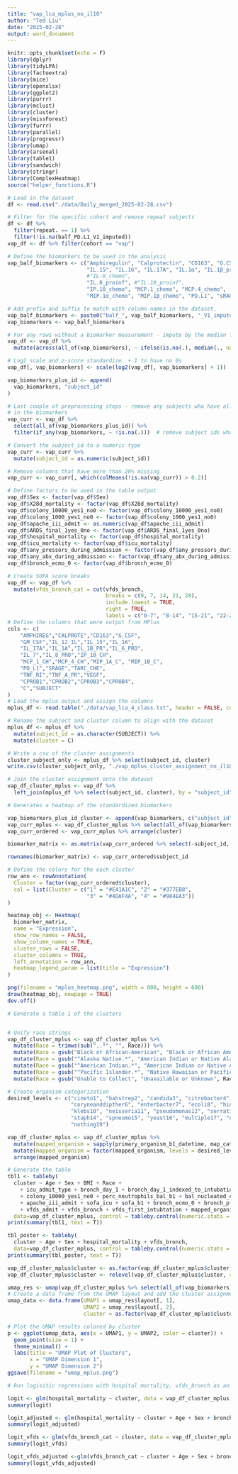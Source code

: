 ```yaml
---
title: "vap_lca_mplus_no_il10"
author: "Ted Liu"
date: "2025-02-28"
output: word_document
---
```


```r
knitr::opts_chunk$set(echo = F)
library(dplyr)
library(tidyLPA)
library(factoextra)
library(mice)
library(openxlsx)
library(ggplot2)
library(purrr)
library(mclust)
library(cluster)
library(missForest)
library(furrr)
library(parallel)
library(progressr)
library(umap)
library(arsenal)
library(table1)
library(sandwich)
library(stringr)
library(ComplexHeatmap)
source("helper_functions.R")
```

```r
# Load in the dataset
df <- read.csv("./data/Daily_merged_2025-02-28.csv")

# Filter for the specific cohort and remove repeat subjects
df <- df %>% 
  filter(repeat. == 1) %>%
  filter(!is.na(balf_PD.L1_V1_imputed)) 
vap_df <- df %>% filter(cohort == "vap")

# Define the biomarkers to be used in the analysis
vap_balf_biomarkers <- c("Amphiregulin", "Calprotectin", "CD163", "G.CSF", "GM.CSF", "IL.12.IL.23p40",
                         "IL.15", "IL.16", "IL.17A", "IL.1α", "IL.1β_proinf", "IL.6_proinf", "IL.7",
                         #"IL-8_chemo",
                         "IL.8_proinf", #"IL.10_proinf", 
                         "IP.10_chemo", "MCP.1_chemo", "MCP.4_chemo",
                         "MIP.1α_chemo", "MIP.1β_chemo", "PD.L1", "sRAGE", "TARC_chemo", "TNF.RI", "TNF.α_proinf", "VEGF")

# Add prefix and suffix to match with column names in the dataset.
vap_balf_biomarkers <- paste0("balf_", vap_balf_biomarkers, "_V1_imputed")
vap_biomarkers <- vap_balf_biomarkers

# For any rows without a biomarker measurement - impute by the median for that biomarker
vap_df <- vap_df %>%
  mutate(across(all_of(vap_biomarkers), ~ ifelse(is.na(.), median(., na.rm = TRUE), .)))

# Log2 scale and z-score standardize. + 1 to have no 0s
vap_df[, vap_biomarkers] <- scale(log2(vap_df[, vap_biomarkers] + 1))

vap_biomarkers_plus_id <- append(
  vap_biomarkers, "subject_id"
)

# Last couple of preprocessing steps - remove any subjects who have all nulls
# in the biomarkers
vap_curr <- vap_df %>%
  select(all_of(vap_biomarkers_plus_id)) %>%
  filter(if_any(vap_biomarkers, ~ !is.na(.)))  # remove subject ids who have all null

# Convert the subject_id to a numeric type
vap_curr <- vap_curr %>%
  mutate(subject_id = as.numeric(subject_id))

# Remove columns that have more than 20% missing
vap_curr <- vap_curr[, which(colMeans(!is.na(vap_curr)) > 0.2)]

# Define factors to be used in the table output
vap_df$Sex <- factor(vap_df$Sex)
vap_df$X28d_mortality <- factor(vap_df$X28d_mortality)
vap_df$colony_10000_yes1_no0 <- factor(vap_df$colony_10000_yes1_no0)
vap_df$colony_1000_yes1_no0 <- factor(vap_df$colony_1000_yes1_no0)
vap_df$apache_iii_admit <- as.numeric(vap_df$apache_iii_admit)
vap_df$ARDS_final_1yes_0no <- factor(vap_df$ARDS_final_1yes_0no)
vap_df$hospital_mortality <- factor(vap_df$hospital_mortality)
vap_df$icu_mortality <- factor(vap_df$icu_mortality)
vap_df$any_pressors_during_admission <- factor(vap_df$any_pressors_during_admission)
vap_df$any_abx_during_admission <- factor(vap_df$any_abx_during_admission)
vap_df$bronch_ecmo_0 <- factor(vap_df$bronch_ecmo_0)

# Create SOFA score breaks
vap_df <- vap_df %>%
  mutate(vfds_bronch_cat = cut(vfds_bronch,
                               breaks = c(0, 7, 14, 21, 28),
                               include.lowest = TRUE,
                               right = TRUE,
                               labels = c("0-7", "8-14", "15-21", "22-28")))
# Define the columns that were output from MPlus
cols <- c(
    "AMPHIREG","CALPROTE","CD163","G_CSF",
    "GM_CSF","IL_12_IL","IL_15","IL_16",
    "IL_17A","IL_1A","IL_1B_PR","IL_6_PRO",
    "IL_7","IL_8_PRO","IP_10_CH",
    "MCP_1_CH","MCP_4_CH","MIP_1A_C", "MIP_1B_C",
    "PD_L1","SRAGE","TARC_CHE",
    "TNF_RI","TNF_A_PR","VEGF",
    "CPROB1","CPROB2","CPROB3","CPROB4",
    "C","SUBJECT"
)
# Load the mplus output and assign the columns
mplus_df <- read.table("./data/vap_lca_4_class.txt", header = FALSE, col.names = cols)

# Rename the subject and cluster column to align with the dataset
mplus_df <- mplus_df %>%
  mutate(subject_id = as.character(SUBJECT)) %>%
  mutate(cluster = C)

# Write a csv of the cluster assignments
cluster_subject_only <- mplus_df %>% select(subject_id, cluster)
write.csv(cluster_subject_only, "./vap_mplus_cluster_assignment_no_il10.csv")

# Join the cluster assignment onto the dataset
vap_df_cluster_mplus <- vap_df %>%
  left_join(mplus_df %>% select(subject_id, cluster), by = "subject_id")


```

```r
# Generates a heatmap of the standardized biomarkers

vap_biomarkers_plus_id_cluster <- append(vap_biomarkers, c("subject_id", "cluster"))
vap_curr_mplus <- vap_df_cluster_mplus %>% select(all_of(vap_biomarkers_plus_id_cluster))
vap_curr_ordered <- vap_curr_mplus %>% arrange(cluster)

biomarker_matrix <- as.matrix(vap_curr_ordered %>% select(-subject_id, -cluster))

rownames(biomarker_matrix) <- vap_curr_ordered$subject_id

# Define the colors for the each cluster
row_ann <- rowAnnotation(
  Cluster = factor(vap_curr_ordered$cluster),
  col = list(Cluster = c("1" = "#E41A1C", "2" = "#377EB8",
                         "3" = "#4DAF4A", "4" = "#984EA3"))
)

heatmap_obj <- Heatmap(
  biomarker_matrix,
  name = "Expression",          
  show_row_names = FALSE,       
  show_column_names = TRUE,     
  cluster_rows = FALSE,       
  cluster_columns = TRUE,       
  left_annotation = row_ann,     
  heatmap_legend_param = list(title = "Expression")
)

png(filename = "mplus_heatmap.png", width = 800, height = 600)
draw(heatmap_obj, newpage = TRUE)
dev.off()

```


```r
# Generate a table 1 of the clusters


# Unify race strings
vap_df_cluster_mplus <- vap_df_cluster_mplus %>%
  mutate(Race = trimws(sub(",.*", "", Race))) %>%
  mutate(Race = gsub("Black or African-American", "Black or African American", Race)) %>%
  mutate(Race = gsub("^Alaska Native.*", "American Indian or Native Alaskan", Race)) %>%
  mutate(Race = gsub("^American Indian.*", "American Indian or Native Alaskan", Race)) %>%
  mutate(Race = gsub("^Pacific Islander.*", "Native Hawaiian or Pacific Islander", Race)) %>%
  mutate(Race = gsub("Unable to Collect", "Unavailable or Unknown", Race))

# Create organism categorization
desired_levels <- c("cineto1", "bahstrep2", "candida3", "citrobacter4", "oralflora5",
                    "coryneanddipther6", "enterbacter7", "ecoli8", "hinflu9",
                    "klebs10", "neisseria11", "pseudomonas12", "serratia13",
                    "staph14", "spneumo15", "yeast16", "multiple17", "other18",
                    "nothing19")

vap_df_cluster_mplus <- vap_df_cluster_mplus %>%
  mutate(mapped_organism = sapply(primary_organism_b1_datetime, map_category)) %>%
  mutate(mapped_organism = factor(mapped_organism, levels = desired_levels)) %>%
  arrange(mapped_organism)

# Generate the table
tbl1 <- tableby(
  cluster ~ Age + Sex + BMI + Race + 
    + icu_admit_type + bronch_day_1 + bronch_day_1_indexed_to_intubation + X28d_mortality + colony_1000_yes1_no0
    + colony_10000_yes1_no0 + perc_neutrophils_bal_b1 + bal_nucleated_cells_b1 + X28d_mortality + hospital_mortality + icu_mortality
    + apache_iii_admit + sofa_icu + sofa_b1 + bronch_ecmo_0 + bronch_pf_8am_calculated_0 + bronch_sf_8am_calculated_0 + bronch_oi_8am_calculated_0 
    + vfds_admit + vfds_bronch + vfds_first_intubtation + mapped_organism, 
  data=vap_df_cluster_mplus, control = tableby.control(numeric.stats = c("median", "q1q3"), test = FALSE))
print(summary(tbl1, text = T))

tbl_poster <- tableby(
  cluster ~ Age + Sex + hospital_mortality + vfds_bronch,
  data=vap_df_cluster_mplus, control = tableby.control(numeric.stats = c("median", "q1q3"), test = FALSE))
print(summary(tbl_poster, text = T))

vap_df_cluster_mplus$cluster <- as.factor(vap_df_cluster_mplus$cluster)
vap_df_cluster_mplus$cluster <- relevel(vap_df_cluster_mplus$cluster, ref = 2)

```

```r
umap_res <- umap(vap_df_cluster_mplus %>% select(all_of(vap_biomarkers)))
# Create a data frame from the UMAP layout and add the cluster assignments
umap_data <- data.frame(UMAP1 = umap_res$layout[, 1],
                        UMAP2 = umap_res$layout[, 2],
                        cluster = as.factor(vap_df_cluster_mplus$cluster))

# Plot the UMAP results colored by cluster
p <- ggplot(umap_data, aes(x = UMAP1, y = UMAP2, color = cluster)) +
  geom_point(size = 1) +
  theme_minimal() +
  labs(title = "UMAP Plot of Clusters",
       x = "UMAP Dimension 1",
       y = "UMAP Dimension 2")
ggsave(filename = "umap_mplus.png")

```


```r
# Run logisitic regressions with hospital mortality, vfds_bronch as an outcome and the cluster as a covariate.

logit <- glm(hospital_mortality ~ cluster, data = vap_df_cluster_mplus, family = "binomial")
summary(logit)

logit_adjusted <- glm(hospital_mortality ~ cluster + Age + Sex + bronch_day_1_indexed_to_intubation, data = vap_df_cluster_mplus, family = "binomial")
summary(logit_adjusted)

logit_vfds <- glm(vfds_bronch_cat ~ cluster, data = vap_df_cluster_mplus, family = "binomial")
summary(logit_vfds)

logit_vfds_adjusted <-glm(vfds_bronch_cat ~ cluster + Age + Sex + bronch_day_1_indexed_to_intubation, data = vap_df_cluster_mplus, family = "binomial")
summary(logit_vfds_adjusted)

```
